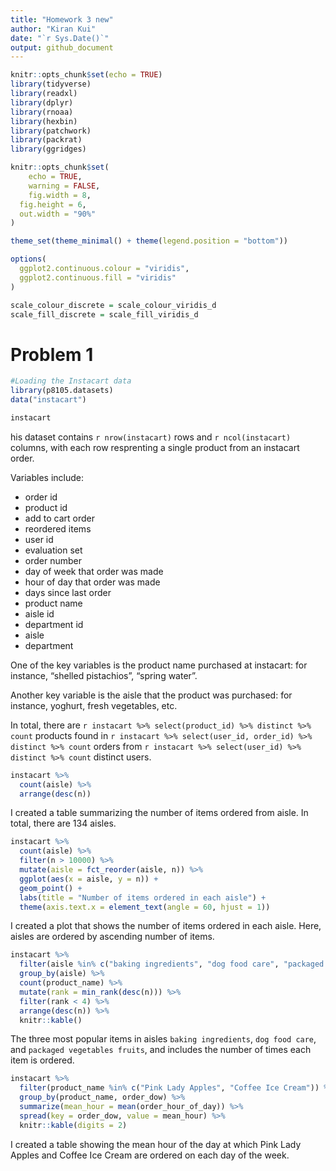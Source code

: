 ```yaml
---
title: "Homework 3 new"
author: "Kiran Kui"
date: "`r Sys.Date()`"
output: github_document
---
```


```r
knitr::opts_chunk$set(echo = TRUE)
library(tidyverse)
library(readxl)
library(dplyr)
library(rnoaa)
library(hexbin)
library(patchwork)
library(packrat)
library(ggridges)

knitr::opts_chunk$set(
	echo = TRUE,
	warning = FALSE,
	fig.width = 8, 
  fig.height = 6,
  out.width = "90%"
)

theme_set(theme_minimal() + theme(legend.position = "bottom"))

options(
  ggplot2.continuous.colour = "viridis",
  ggplot2.continuous.fill = "viridis"
)

scale_colour_discrete = scale_colour_viridis_d
scale_fill_discrete = scale_fill_viridis_d
```

# Problem 1

```r
#Loading the Instacart data
library(p8105.datasets)
data("instacart")

instacart

```

his dataset contains `r nrow(instacart)` rows and `r ncol(instacart)` columns, with each row resprenting a single product from an instacart order.

Variables include: 

* order id
* product id
* add to cart order
* reordered items
* user id
* evaluation set
* order number
* day of week that order was made
* hour of day that order was made
* days since last order
* product name 
* aisle id
* department id
* aisle 
* department

One of the key variables is the product name purchased at instacart: for instance, "shelled pistachios", "spring water". 

Another key variable is the aisle that the product was purchased: for instance, yoghurt, fresh vegetables, etc. 

In total, there are `r instacart %>% select(product_id) %>% distinct %>% count` products found in `r instacart %>% select(user_id, order_id) %>% distinct %>% count` orders from `r instacart %>% select(user_id) %>% distinct %>% count` distinct users.

```r
instacart %>% 
  count(aisle) %>% 
  arrange(desc(n))
```

I created a table summarizing the number of items ordered from aisle. In total, there are 134 aisles. 

```r
instacart %>% 
  count(aisle) %>% 
  filter(n > 10000) %>% 
  mutate(aisle = fct_reorder(aisle, n)) %>% 
  ggplot(aes(x = aisle, y = n)) + 
  geom_point() + 
  labs(title = "Number of items ordered in each aisle") +
  theme(axis.text.x = element_text(angle = 60, hjust = 1))

```

I created a plot that shows the number of items ordered in each aisle. Here, aisles are ordered by ascending number of items.

```r
instacart %>% 
  filter(aisle %in% c("baking ingredients", "dog food care", "packaged vegetables fruits")) %>%
  group_by(aisle) %>% 
  count(product_name) %>% 
  mutate(rank = min_rank(desc(n))) %>% 
  filter(rank < 4) %>% 
  arrange(desc(n)) %>%
  knitr::kable()
```

The three most popular items in aisles `baking ingredients`, `dog food care`, and `packaged vegetables fruits`, and includes the number of times each item is ordered.

```r
instacart %>%
  filter(product_name %in% c("Pink Lady Apples", "Coffee Ice Cream")) %>%
  group_by(product_name, order_dow) %>%
  summarize(mean_hour = mean(order_hour_of_day)) %>%
  spread(key = order_dow, value = mean_hour) %>%
  knitr::kable(digits = 2)
```
I created a table showing the mean hour of the day at which Pink Lady Apples and Coffee Ice Cream are ordered on each day of the week.
